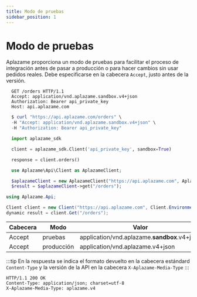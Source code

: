 ```yaml
---
title: Modo de pruebas
sidebar_position: 1
---
```


# Modo de pruebas
Aplazame proporciona un modo de pruebas para facilitar el proceso de integración antes de pasar a producción o para hacer cambios sin usar pedidos reales. Debe especificarse en la cabecera `Accept`, justo antes de la versión.

<Tabs>
  <TabItem value="http" label="http">

```http
  GET /orders HTTP/1.1
  Accept: application/vnd.aplazame.sandbox.v4+json
  Authorization: Bearer api_private_key
  Host: api.aplazame.com
```

  </TabItem>
  <TabItem value="shell" label="shell" default>

```powershell
  $ curl "https://api.aplazame.com/orders" \
  -H "Accept: application/vnd.aplazame.sandbox.v4+json" \
  -H "Authorization: Bearer api_private_key"
```

  </TabItem>
  <TabItem value="require" label="python" default>

```python
  import aplazame_sdk

  client = aplazame_sdk.Client('api_private_key', sandbox=True)

  response = client.orders()
```
  </TabItem>

  <TabItem value="php" label="php" default>

```php
  use Aplazame\Api\Client as AplazameClient;

  $aplazameClient = new AplazameClient("https://api.aplazame.com", AplazameClient::ENVIRONMENT_SANDBOX, "api_private_key");
  $result = $aplazameClient->get("/orders");
```
  </TabItem>
  <TabItem value="C" label="C#" default>

  ```csharp
  using Aplazame.Api;

  Client client = new Client("https://api.aplazame.com", Client.EnvironmentSandbox, "api_private_key");
  dynamic result = client.Get("/orders");
  ```
  </TabItem>
</Tabs>

Cabecera | Modo | Valor
-------- | ---------------- | -----
Accept | pruebas | application/vnd.aplazame.**sandbox**.v4+json
Accept | producción | application/vnd.aplazame.v4+json

:::tip
En la respuesta se indica el formato devuelto en la cabecera estándard `Content-Type` y la versión de la API en la cabecera `X-Aplazame-Media-Type`
:::

```http
HTTP/1.1 200 OK
Content-Type: application/json; charset=utf-8
X-Aplazame-Media-Type: aplazame.v4
```



